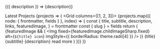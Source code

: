 ---
---


<SiteMetaData>
  {({ description }) => <Box sx={{ bg: "muted", p: 3 }}>{description}</Box>}
</SiteMetaData>

<Divider />

<Heading variant="styles.h2">Latest Projects</Heading>
<SourceList>
  {projects => (
    <Grid columns={[1, 2, 3]}>
      {projects.map(({ node: { frontmatter, fields } }, index) => {
        const {
          title,
          subtitle,
          description,
          links,
          featuredImage,
        } = frontmatter
        const { slug } = fields
        return (
          <Card key={title}>
            <Flex mb="3">
              {featuredImage && (
                <Img
                  fixed={featuredImage.childImageSharp.fixed}
                  alt={`${title} icon`}
                  imgStyle={{ borderRadius: theme.radii[4] }}
                />
              )}
              <Box ml="3">
                <Link href={slug} variant="heading">
                  {title}
                </Link>
                <br />
                <Text>{subtitle}</Text>
              </Box>
            </Flex>
            <Text>{description}</Text> <Link href={slug}>read more</Link>
          </Card>
        )
      })}
    </Grid>
  )}
</SourceList>
